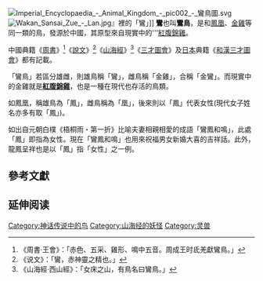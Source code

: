{{expand|time=2011-04-05T03:45:26+00:00}}
{{Otheruses|紅腹錦雞}}
[[File:Imperial_Encyclopaedia_-_Animal_Kingdom_-_pic002_-_鸞鳥圖.svg|thumb]]
[[File:Wakan_Sansai_Zue_-_Lan.jpg|thumb]]』裡的「鸞」]]
'''鸞'''也叫'''鸞鳥'''，是和[[鳳凰|鳳凰]]、[[金雞|金雞]]等同一類的鳥，發源於中國，其原型來自現實中的'''[[紅腹錦雞|紅腹錦雞]]。

中國典籍《[[周書|周書]]》<ref>《周書·王會》：「赤色、五采、雞形、鳴中五音。周成王时氐羌獻鸞鳥。」</ref>《[[說文|說文]]》<ref>《说文》：「鸞，赤神靈之精也。」</ref>《[[山海經|山海經]]》<ref>《山海經·西山經》：「女床之山，有鳥名曰鸞鳥。」</ref>《[[三才圖會|三才圖會]]》及[[日本|日本]]典籍《[[和漢三才圖會|和漢三才圖會]]》都有記載。

「鸞鳥」若區分雄雌，則雄鳥稱「鸞」，雌鳥稱「金雞」，合稱「金鸞」。而現實中的金雞就是'''[[紅腹錦雞|紅腹錦雞]]'''，也是一種在現代也存活的鳥類。

如鳳凰，稱雄鳥為「鳳」，雌鳥稱為「凰」，後來則以「鳳」代表女性(現代女子姓名亦多有取「鳳」)。

如出自元朝白樸《梧桐雨・第一折》比喻夫妻相親相愛的成語「鸞鳳和鳴」，此處「鳳」即指為女性。現在「鸞鳳和鳴」也用來祝福男女新婚大喜的吉祥話。此外，龍鳳呈祥也是以「鳳」指「女性」之一例。

==參考文獻==
{{reflist}}

== 延伸阅读 ==
{{Wikisource further reading}}

[[Category:神话传说中的鸟|Category:神话传说中的鸟]]
[[Category:山海经的妖怪|Category:山海经的妖怪]]
[[Category:灵兽|Category:灵兽]]